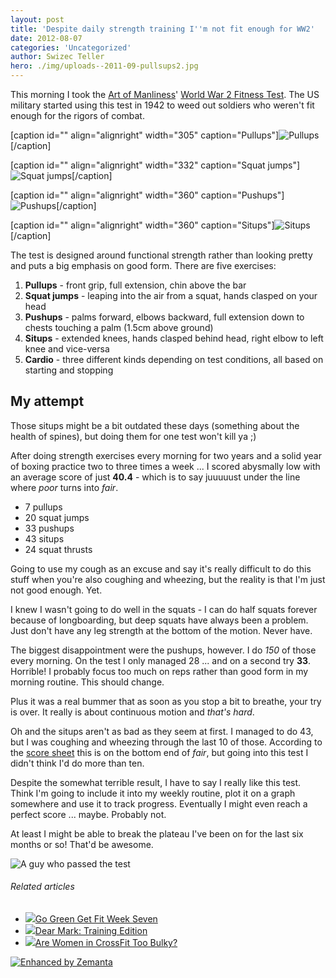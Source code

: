 ```yaml
---
layout: post
title: 'Despite daily strength training I''m not fit enough for WW2'
date: 2012-08-07
categories: 'Uncategorized'
author: Swizec Teller
hero: ./img/uploads--2011-09-pullsups2.jpg
---
```

This morning I took the [Art of Manliness](http://artofmanliness.com "Art of Manliness")' [World War 2 Fitness Test](http://artofmanliness.com/2011/09/12/are-you-as-fit-as-a-world-war-ii-gi/). The US military started using this test in 1942 to weed out soldiers who weren't fit enough for the rigors of combat.



\[caption id="" align="alignright" width="305" caption="Pullups"]![Pullups](./img/uploads--2011-09-pullsups2.jpg "Pullups")\[/caption]



\[caption id="" align="alignright" width="332" caption="Squat jumps"]![Squat jumps](./img/uploads--2011-09-squats2.jpg "Squat jumps")\[/caption]



\[caption id="" align="alignright" width="360" caption="Pushups"]![Pushups](./img/uploads--2011-09-pushups21.jpg "Pushups")\[/caption]



\[caption id="" align="alignright" width="360" caption="Situps"]![Situps](./img/uploads--2011-09-situps2.jpg "Situps")\[/caption]



The test is designed around functional strength rather than looking pretty and puts a big emphasis on good form. There are five exercises:

1. **Pullups** - front grip, full extension, chin above the bar
2. **Squat jumps** - leaping into the air from a squat, hands clasped on your head
3. **Pushups** - palms forward, elbows backward, full extension down to chests touching a palm (1.5cm above ground)
4. **Situps** - extended knees, hands clasped behind head, right elbow to left knee and vice-versa
5. **Cardio** - three different kinds depending on test conditions, all based on starting and stopping

## My attempt

Those situps might be a bit outdated these days (something about the health of spines), but doing them for one test won't kill ya ;)



After doing strength exercises every morning for two years and a solid year of boxing practice two to three times a week ... I scored abysmally low with an average score of just **40.4** - which is to say juuuuust under the line where _poor_ turns into _fair_.

- 7 pullups
- 20 squat jumps
- 33 pushups
- 43 situps
- 24 squat thrusts

Going to use my cough as an excuse and say it's really difficult to do this stuff when you're also coughing and wheezing, but the reality is that I'm just not good enough. Yet.



I knew I wasn't going to do well in the squats - I can do half squats forever because of longboarding, but deep squats have always been a problem. Just don't have any leg strength at the bottom of the motion. Never have.



The biggest disappointment were the pushups, however. I do _150_ of those every morning. On the test I only managed 28 ... and on a second try **33**. Horrible! I probably focus too much on reps rather than good form in my morning routine. This should change.



Plus it was a real bummer that as soon as you stop a bit to breathe, your try is over. It really is about continuous motion and _that's hard_.



Oh and the situps aren't as bad as they seem at first. I managed to do 43, but I was coughing and wheezing through the last 10 of those. According to the [score sheet](http://artofmanliness.com/wwii-fitness-test-scoresheet/) this is on the bottom end of _fair_, but going into this test I didn't think I'd do more than ten.



Despite the somewhat terrible result, I have to say I really like this test. Think I'm going to include it into my weekly routine, plot it on a graph somewhere and use it to track progress. Eventually I might even reach a perfect score ... maybe. Probably not.



At least I might be able to break the plateau I've been on for the last six months or so! That'd be awesome.



![A guy who passed the test](./img/3623-3527155504_6a47fb4988_z.jpg "A guy who passed the test")

###### Related articles

- [![](http://i.zemanta.com/103450227_80_80.jpg)](http://naturemoms.com/blog/2012/07/30/go-green-get-fit-week-seven/)[Go Green Get Fit Week Seven](http://naturemoms.com/blog/2012/07/30/go-green-get-fit-week-seven/)
- [![](http://i.zemanta.com/102118151_80_80.jpg)](http://www.marksdailyapple.com/dear-mark-training-edition/)[Dear Mark: Training Edition](http://www.marksdailyapple.com/dear-mark-training-edition/)
- [![](http://i.zemanta.com/noimg_03_80_80.jpg)](http://www.washingtonian.com/blogs/wellbeing/fitness/are-women-in-crossfit-too-bulky.php)[Are Women in CrossFit Too Bulky?](http://www.washingtonian.com/blogs/wellbeing/fitness/are-women-in-crossfit-too-bulky.php)

[![Enhanced by Zemanta](http://img.zemanta.com/zemified_e.png?x-id=6d8a31d4-7960-43e6-a0cb-82d741e3b459)](http://www.zemanta.com/?px "Enhanced by Zemanta")